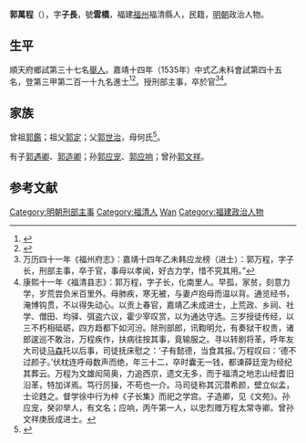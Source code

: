 {{明清人物信息框
| 姓名 = 郭萬程
| 原名 =
| 圖片名稱= 
| 圖片大小 =
| 圖片說明 = 
| 最高職務 = 刑部河南司主事
| 國家 = 大明 
| 爵位 =
| 籍貫 = 福建福州福清縣萬安鄉化南里人
| 族裔 = 
| 字號 = 字子長，號雲橋
| 諡號 =
| 出生日期 = 正德丁卯
| 出生地點 = 
| 逝世日期 = 嘉靖戊戌
| 逝世地點 =
| 墓葬 =
| 配偶 = 
| 親屬 = 
| 出身 =
* 嘉靖十三年甲午科順天府鄉試舉人
* 嘉靖十四年乙未科同進士出身
| 經歷 =
| 著作 =  
}}
'''郭萬程'''（{{bd|1507年||1538年|catIdx=Guo}}），字'''子長'''，號'''雲橋'''，福建[[福州|福州]]福清縣人，民籍，[[明朝|明朝]]政治人物。

== 生平 ==
順天府鄉試第三十七名[[舉人|舉人]]。嘉靖十四年（1535年）中式乙未科會試第四十五名，登第三甲第二百一十九名進士<ref>{{Cite book|title=《皇明贡举考》卷五|author=[[张朝瑞|张朝瑞]]|publisher=《续修四库全书》史部第828册|year=|isbn=|location=|pages=}}</ref><ref>{{Cite book|title=贡举志五种 上|author=鲁小俊，江俊伟著|publisher=武汉大学出版社|year=2009|isbn=978-7-307-07043-1|location=武汉|pages=}}</ref>。授刑部主事，卒於官<ref>万历四十一年《福州府志》：嘉靖十四年乙未韩应龙榜（进士）：郭万程，字子长，刑部主事，卒于官，事母以孝闻，好古力学，惜不究其用。”</ref><ref>康熙十一年《福清县志》：郭万程，字子长，化南里人。早孤，家贫，刻意力学，岁荒尝负米百里外。母肺疾，寒无被，与妻卢抱母而温以背。通览经书，淹博钩贯，不以得失动心。以贡上春官，嘉靖乙未成进士，上荒政、乡祠、社学、僧田、均驿、弭盗六议，霍少宰叹赏，以为通达守选。三岁授徒传经，以三不朽相砥砺，四方趋都下如河汾。除刑部郎，讯鞫明允，有奏狱干权贵，诸郎逡巡不敢治，万程疾作，扶病往按其事，竟输服之。寻以转剧将革，呼年友大司徒[[马森|马森]]托以后事，司徒抚床慰之：‘子有懿德，当食其报。’万程叹曰：‘德不过颜子。’伏枕连呼母数声而绝，年三十二，卒时囊无一钱，都谏薛廷宠为经纪其葬云。万程为文雄闳简奥，力追西京，遗文无多，而于福清之地志山经耆旧沿革，特加详焉。笃行厉操，不苟也一介。马司徒称其沉潜希颜，壁立似孟，士论韪之。督学徐中行为梓《子长集》而祀之学宫。子造卿，见《文苑》。孙应宠，癸卯举人，有文名；应响，丙午第一人，以忠烈赠万程太常寺卿。曾孙文祥庚辰成进士。</ref>。

== 家族 ==
曾祖[[郭鑑|郭鑑]]；祖父[[郭定|郭定]]；父[[郭世治|郭世治]]，母何氏<ref>{{Cite book|title=天一阁藏明代科举录选刊 登科录 点校本|author=龚延明主编|publisher=宁波出版社|year=2016|isbn=978-7-5526-2320-8|location=宁波|pages=|quote=《天一閣藏明代科舉錄選刊.登科錄》之《嘉靖十四年乙未科進士登科錄》}}</ref>。

有子[[郭遇卿|郭遇卿]]、[[郭造卿|郭造卿]]；孙[[郭应宠|郭应宠]]、[[郭应响|郭应响]]；曾孙[[郭文祥|郭文祥]]。

==参考文献==
{{reflist}}

{{嘉靖十四年乙未科殿試金榜}}
{{DEFAULTSORT:Guo郭}}
[[Category:明朝刑部主事|Category:明朝刑部主事]]
[[Category:福清人|Category:福清人]]
[[Category:郭姓|Wan]]
[[Category:福建政治人物|Category:福建政治人物]]